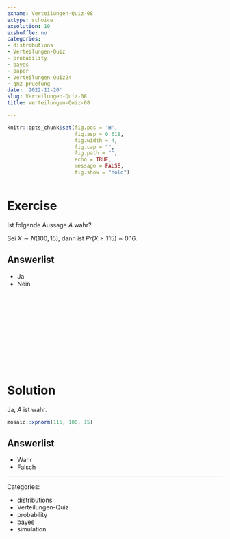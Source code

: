 ```yaml
---
exname: Verteilungen-Quiz-08
extype: schoice
exsolution: 10
exshuffle: no
categories:
- distributions
- Verteilungen-Quiz
- probability
- bayes
- paper
- Verteilungen-Quiz24
- qm2-pruefung
date: '2022-11-20'
slug: Verteilungen-Quiz-08
title: Verteilungen-Quiz-08

---
```






```r
knitr::opts_chunk$set(fig.pos = 'H',
                      fig.asp = 0.618,
                      fig.width = 4,
                      fig.cap = "", 
                      fig.path = "",
                      echo = TRUE,
                      message = FALSE,
                      fig.show = "hold")



```






# Exercise

Ist folgende Aussage $A$ wahr?

Sei $X \sim N(100,15)$, dann ist $Pr(X \ge 115) \approx 0.16$.


Answerlist
----------
* Ja
* Nein



</br>
</br>
</br>
</br>
</br>
</br>
</br>
</br>
</br>
</br>

# Solution

Ja, $A$ ist wahr.

```r
mosaic::xpnorm(115, 100, 15)
```




Answerlist
----------






* Wahr
* Falsch





---

Categories: 

- distributions
- Verteilungen-Quiz
- probability
- bayes
- simulation


